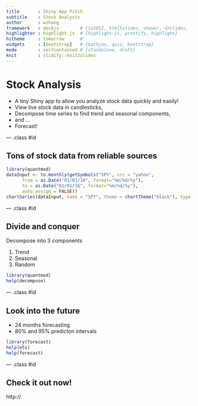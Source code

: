 ```yaml
---
title       : Shiny App Pitch 
subtitle    : Stock Analysis
author      : wzhang
framework   : deckjs        # {io2012, html5slides, shower, dzslides, ...}
highlighter : highlight.js  # {highlight.js, prettify, highlight}
hitheme     : tomorrow      # 
widgets     : [bootstrap]   # {mathjax, quiz, bootstrap}
mode        : selfcontained # {standalone, draft}
knit        : slidify::knit2slides
---
```


# Stock Analysis

- A tiny Shiny app to allow you analyze stock data quickly and easily!
- View live stock data in candlesticks,
- Decompose time series to find trend and seasonal components,
- and ...
- Forecast!

--- .class #id 

## Tons of stock data from reliable sources

```r
library(quantmod)
dataInput <- to.monthly(getSymbols("SPY", src = "yahoo",
      from = as.Date("01/01/10", format="%m/%d/%y"),
      to = as.Date("01/01/16", format="%m/%d/%y"),
      auto.assign = FALSE))
chartSeries(dataInput, name = "SPY", theme = chartTheme("black"), type = "candlesticks", TA=NULL)
```

--- .class #id

## Divide and conquer

Decompose into 3 components

1. Trend
2. Seasonal
3. Random 

```r
library(quantmod)
help(decompose)
```

--- .class #id


## Look into the future

- 24 months forecasting
- 80% and 95% predicton intervals

```r
library(forecast)
help(ets)
help(forecast)
```

--- .class #id

## Check it out now!

http://

